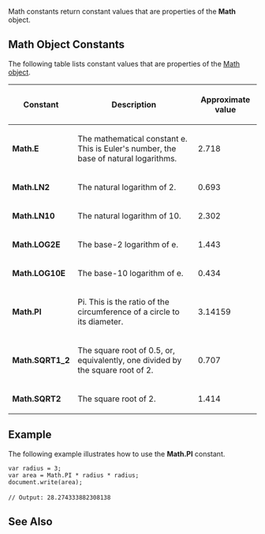 Math constants return constant values that are properties of the '''Math''' object.


==Math Object Constants==
The following table lists constant values that are properties of the [[javascript/Math|Math object]].

{| class='wikitable'
|-
! Constant
! Description
! Approximate value
|-
| '''Math.E'''
| The mathematical constant e. This is Euler's number, the base of natural logarithms.
| 2.718
|-
| '''Math.LN2'''
| The natural logarithm of 2.
| 0.693
|-
| '''Math.LN10'''
| The natural logarithm of 10.
| 2.302
|-
| '''Math.LOG2E'''
| The base-2 logarithm of e.
| 1.443
|-
| '''Math.LOG10E'''
| The base-10 logarithm of e.
| 0.434
|-
| '''Math.PI'''
| Pi. This is the ratio of the circumference of a circle to its diameter.
| 3.14159
|-
| '''Math.SQRT1_2'''
| The square root of 0.5, or, equivalently, one divided by the square root of 2.
| 0.707
|-
| '''Math.SQRT2'''
| The square root of 2.
| 1.414
|}

==Example==
The following example illustrates how to use the '''Math.PI''' constant.

 var radius = 3;
 var area = Math.PI * radius * radius;
 document.write(area);
 
 // Output: 28.274333882308138

==See Also==

              

              
